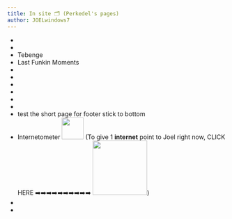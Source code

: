 ```yaml
---
title: In site 🗂️ (Perkedel's pages)
author: JOELwindows7
---
```


- <ButtonizedLink content="&#xfb6e; Discord Bouncing Videos &#xf03d; 🏀" href="discord_bouncing_videos"/>
- <ButtonizedLink content="📚 Odysee LBRY &#xf03d;" href="odysee"/>
- <ButtonizedLink href="tebenge">Tebenge <TebengeGuy/> <TebengeBullet/> <TebengeBullet/> <TebengeBullet/> <TebengeBullet/> <TebengeBullet/> </ButtonizedLink>
- <ButtonizedLink href="last_funkin_moments">Last Funkin Moments <LFMSymbol></ButtonizedLink>
- <ButtonizedLink content="&#xfd2f; Shape Text Copy 🔷&#xf069;⚪⬜" href="shapeTextCopy"/>
- <ButtonizedLink content="Transparency Questionaire Test (RESEARCH) 🅰️🅱️✅❌" href="transparency_questionaire_test"/>
- <ButtonizedLink content="MIDI FILES & STUFFS 🎹🎹🎹🎹🎹🎹🎹🎹" href="midi"/>
- <ButtonizedLink content="RSS &#xf09e;" href="rss"/>
- <ButtonizedLink content="&#xe73e; Markdown Test &#xe609;" href="test_md"/>
- <ButtonizedLink content="No Script Room 🚫📜" href="/no_script"/>
- <ButtonizedLink content="short_page." href="short_page"/> test the short page for footer stick to bottom
- <ButtonizedLink href="internetometer">Internetometer <Image src="http://internetometer.com/imagesmall/42554.png" width="50px"/></ButtonizedLink> (To give 1 **internet** point to Joel right now, <ButtonizedLink target="_blank" rel="noopener noreferrer" href='http://internetometer.com/give/42554' >CLICK HERE ➡️➡️➡️➡️➡️➡️➡️➡️➡️➡️ <Image src='http://internetometer.com/image/42554.png' width="125px"/></ButtonizedLink>)
- <ButtonizedLink content="Donation 🤑💸" href="donate"/>
- <ButtonizedLink content="&#xf7a8; External links 🚪" href="external_links"/>
